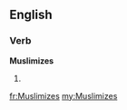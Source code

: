 ==English==

===Verb===
'''Muslimizes'''

# {{third-person singular of|[[Muslimize]]}}

[[fr:Muslimizes]]
[[my:Muslimizes]]
